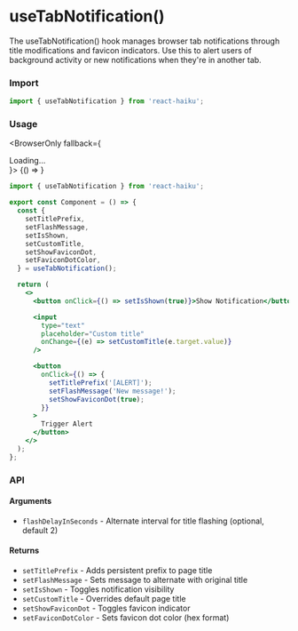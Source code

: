 # useTabNotification()

The useTabNotification() hook manages browser tab notifications through title modifications and favicon indicators. Use this to alert users of background activity or new notifications when they're in another tab.

### Import

```jsx
import { useTabNotification } from 'react-haiku';
```

### Usage


<BrowserOnly fallback={<div>Loading...</div>}>
  {() => <UseTabNotificationDemo />}
</BrowserOnly>

```jsx
import { useTabNotification } from 'react-haiku';

export const Component = () => {
  const {
    setTitlePrefix,
    setFlashMessage,
    setIsShown,
    setCustomTitle,
    setShowFaviconDot,
    setFaviconDotColor,
  } = useTabNotification();

  return (
    <>
      <button onClick={() => setIsShown(true)}>Show Notification</button>

      <input
        type="text"
        placeholder="Custom title"
        onChange={(e) => setCustomTitle(e.target.value)}
      />

      <button
        onClick={() => {
          setTitlePrefix('[ALERT]');
          setFlashMessage('New message!');
          setShowFaviconDot(true);
        }}
      >
        Trigger Alert
      </button>
    </>
  );
};
```

### API

#### Arguments

- `flashDelayInSeconds` - Alternate interval for title flashing (optional, default 2)

#### Returns

- `setTitlePrefix` - Adds persistent prefix to page title
- `setFlashMessage` - Sets message to alternate with original title
- `setIsShown` - Toggles notification visibility
- `setCustomTitle` - Overrides default page title
- `setShowFaviconDot` - Toggles favicon indicator
- `setFaviconDotColor` - Sets favicon dot color (hex format)
